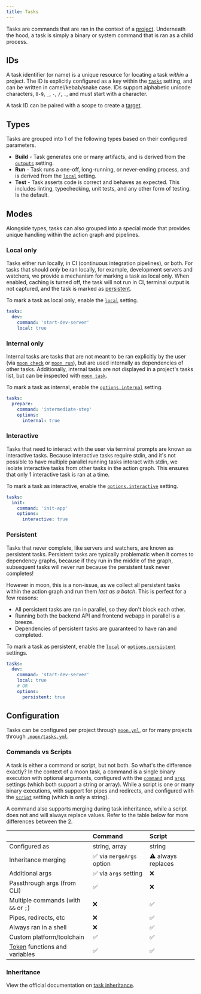 ```yaml
---
title: Tasks
---
```



Tasks are commands that are ran in the context of a [project](./project). Underneath the hood, a
task is simply a binary or system command that is ran as a child process.

## IDs

A task identifier (or name) is a unique resource for locating a task _within_ a project. The ID is
explicitly configured as a key within the [`tasks`](../config/project#tasks) setting, and can be
written in camel/kebab/snake case. IDs support alphabetic unicode characters, `0-9`, `_`, `-`, `/`,
`.`, and must start with a character.

A task ID can be paired with a scope to create a [target](./target).

## Types

Tasks are grouped into 1 of the following types based on their configured parameters.

- **Build** - Task generates one or many artifacts, and is derived from the
  [`outputs`](../config/project#outputs) setting.
- **Run** - Task runs a one-off, long-running, or never-ending process, and is derived from the
  [`local`](../config/project#local) setting.
- **Test** - Task asserts code is correct and behaves as expected. This includes linting,
  typechecking, unit tests, and any other form of testing. Is the default.

## Modes

Alongside types, tasks can also grouped into a special mode that provides unique handling within the
action graph and pipelines.

### Local only

Tasks either run locally, in CI (continuous integration pipelines), or both. For tasks that should
_only_ be ran locally, for example, development servers and watchers, we provide a mechanism for
marking a task as local only. When enabled, caching is turned off, the task will not run in CI,
terminal output is not captured, and the task is marked as [persistent](#persistent).

To mark a task as local only, enable the [`local`](../config/project#local) setting.

```yaml title="moon.yml"
tasks:
  dev:
    command: 'start-dev-server'
    local: true
```

### Internal only<VersionLabel version="1.23.0" />

Internal tasks are tasks that are not meant to be ran explicitly by the user (via
[`moon check`](../commands/check) or [`moon run`](../commands/run)), but are used internally as
dependencies of other tasks. Additionally, internal tasks are not displayed in a project's tasks
list, but can be inspected with [`moon task`](../commands/task).

To mark a task as internal, enable the [`options.internal`](../config/project#internal) setting.

```yaml title="moon.yml"
tasks:
  prepare:
    command: 'intermediate-step'
    options:
      internal: true
```

### Interactive<VersionLabel version="1.12.0" />

Tasks that need to interact with the user via terminal prompts are known as interactive tasks.
Because interactive tasks require stdin, and it's not possible to have multiple parallel running
tasks interact with stdin, we isolate interactive tasks from other tasks in the action graph. This
ensures that only 1 interactive task is ran at a time.

To mark a task as interactive, enable the [`options.interactive`](../config/project#interactive)
setting.

```yaml title="moon.yml"
tasks:
  init:
    command: 'init-app'
    options:
      interactive: true
```

### Persistent<VersionLabel version="1.6.0" />

Tasks that never complete, like servers and watchers, are known as persistent tasks. Persistent
tasks are typically problematic when it comes to dependency graphs, because if they run in the
middle of the graph, subsequent tasks will never run because the persistent task never completes!

However in moon, this is a non-issue, as we collect all persistent tasks within the action graph and
run them _last as a batch_. This is perfect for a few reasons:

- All persistent tasks are ran in parallel, so they don't block each other.
- Running both the backend API and frontend webapp in parallel is a breeze.
- Dependencies of persistent tasks are guaranteed to have ran and completed.

To mark a task as persistent, enable the [`local`](../config/project#local) or
[`options.persistent`](../config/project#persistent) settings.

```yaml title="moon.yml"
tasks:
  dev:
    command: 'start-dev-server'
    local: true
    # OR
    options:
      persistent: true
```

## Configuration

Tasks can be configured per project through [`moon.yml`](../config/project), or for many projects
through [`.moon/tasks.yml`](../config/tasks).

### Commands vs Scripts

A task is either a command or script, but not both. So what's the difference exactly? In the context
of a moon task, a command is a single binary execution with optional arguments, configured with the
[`command`](../config/project#command) and [`args`](../config/project#args) settings (which both
support a string or array). While a script is one or many binary executions, with support for pipes
and redirects, and configured with the [`script`](../config/project#script) setting (which is only a
string).

A command also supports merging during task inheritance, while a script does not and will always
replace values. Refer to the table below for more differences between the 2.

|                                          | Command                   | Script             |
| :--------------------------------------- | :------------------------ | :----------------- |
| Configured as                            | string, array             | string             |
| Inheritance merging                      | ✅ via `mergeArgs` option | ⚠️ always replaces |
| Additional args                          | ✅ via `args` setting     | ❌                 |
| Passthrough args (from CLI)              | ✅                        | ❌                 |
| Multiple commands (with `&&` or `;`)     | ❌                        | ✅                 |
| Pipes, redirects, etc                    | ❌                        | ✅                 |
| Always ran in a shell                    | ❌                        | ✅                 |
| Custom platform/toolchain                | ✅                        | ✅                 |
| [Token](./token) functions and variables | ✅                        | ✅                 |

### Inheritance

View the official documentation on [task inheritance](./task-inheritance).
